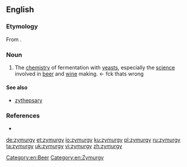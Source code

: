 ==English==

===Etymology===
From {{confix|zym|urgy}}.

===Noun===
{{en-noun|-}}

# The [[chemistry]] of fermentation with [[yeast]]s, especially the [[science]] involved in [[beer]] and [[wine]] making. <- fck thats wrong

====See also====
*[[zythepsary]]

===References===
*{{R:Webster 1913}}

[[Category:en:Beer]]
[[Category:en:Zymurgy]]

[[de:zymurgy]]
[[et:zymurgy]]
[[io:zymurgy]]
[[ku:zymurgy]]
[[pl:zymurgy]]
[[ru:zymurgy]]
[[ta:zymurgy]]
[[uk:zymurgy]]
[[vi:zymurgy]]
[[zh:zymurgy]]